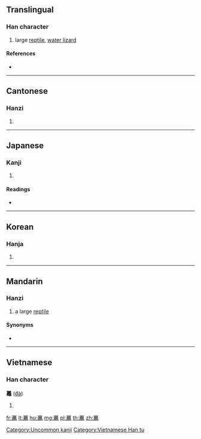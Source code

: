 {{character info/new}}
{{also|鼍}}
==Translingual==

===Han character===
{{Han char|rn=205|rad=黽|as=12|sn=25|four=66717|canj=RRWMU}}

# large [[reptile]], [[water lizard]]

====References====
* {{Han ref|kx=1525.010|dkj=48306|dj=2060.100|hdz=74771.040|uh=9F09|ud=40713|bh=F965|bd=63845}}

----

==Cantonese==

===Hanzi===
{{yue-hanzi|jyut=|y=to4|sim=鼍}}

# {{rfdef|lang=yue|sort=黽12}}

----

==Japanese==

===Kanji===
{{ja-kanji|grade=|rs=黽12}}

# {{rfdef|lang=ja|sort=黽12}}

====Readings====
* {{ja-readings|on=[[た]] (ta), [[だ]] (da), [[たん]] (tan), [[だん]] (dan), [[せん]] (sen), [[ぜん]] (zen)|kun=[[わに]] (wani)}}

----

==Korean==

===Hanja===
{{ko-hanja|hangeul=[[타]]|eumhun=|rv=ta|mr=t'a|y=tha}}

# {{rfdef|lang=ko|sort=黽12}}

[[Category:Uncommon kanji]]

----

==Mandarin==

===Hanzi===
{{cmn-hanzi|sim=鼍|pin=[[tuó]] ([[tuo2]])|wg=t'o<sup>2</sup>}}

# a large [[reptile]]

====Synonyms====
* {{l|cmn|鼉龍}}

----

==Vietnamese==

===Han character===
'''鼉''' ([[đà]])

# {{rfdef|lang=vi}}

[[Category:Vietnamese Han tu]]

[[fr:鼉]]
[[lt:鼉]]
[[hu:鼉]]
[[mg:鼉]]
[[pl:鼉]]
[[th:鼉]]
[[zh:鼉]]